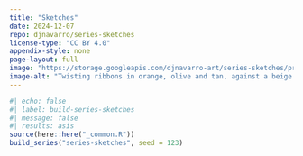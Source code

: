 ```yaml
---
title: "Sketches"
date: 2024-12-07
repo: djnavarro/series-sketches
license-type: "CC BY 4.0"
appendix-style: none
page-layout: full
image: "https://storage.googleapis.com/djnavarro-art/series-sketches/preview/sketches_08_0805.png"
image-alt: "Twisting ribbons in orange, olive and tan, against a beige background"
---
```

   
::: {.grid}
  
```r
#| echo: false
#| label: build-series-sketches
#| message: false
#| results: asis
source(here::here("_common.R"))
build_series("series-sketches", seed = 123)
```
   
:::
   
